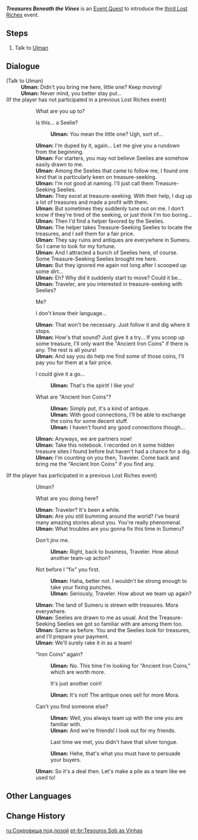 {{Quest Infobox
|id            = 73674
|image         = Event Quest Treasures Beneath the Vines.png
|type          = World
|event_name    = Lost Riches/2022-09-02
|summary       = <!-- editor written summary. quest description goes to dialogue -->
|requirement   = 
|characters    = Traveler; Ulman
|startLocation = [[Avidya Forest]], [[Sumeru]]
|region        = Sumeru
|area          = Avidya Forest
|prev          = The Path of the Treasure-Seeker... Part II?
|next          = 
|mora          = 10,000
|other         = {{Card|Adventurer's Experience|4}}{{Card|Treasure-Seeking Seelie|1}}
* Unlocks the [[Lost Riches/2022-09-02|Lost Riches]] Event
}}
'''''Treasures Beneath the Vines''''' is an [[Event Quest]] to introduce the [[Lost Riches/2022-09-02|third Lost Riches]] event.

==Steps==
# Talk to [[Ulman]]

==Dialogue==
{{Quest Description|You run into a strange person near [[Sumeru City]]...}}
{{Dialogue start}}
;(Talk to Ulman)
:'''Ulman:''' Didn't you bring me here, little one? Keep moving!
:'''Ulman:''' Never mind, you better stay put...
;(If the player has not participated in a previous Lost Riches event)
::{{DIcon}} What are you up to?
::{{DIcon}} Is this... a Seelie?
:::'''Ulman:''' You mean the little one? Ugh, sort of...
::'''Ulman:''' I'm duped by it, again... Let me give you a rundown from the beginning.
::'''Ulman:''' For starters, you may not believe Seelies are somehow easily drawn to me.
::'''Ulman:''' Among the Seelies that came to follow me, I found one kind that is particularly keen on treasure-seeking.
::'''Ulman:''' I'm not good at naming. I'll just call them Treasure-Seeking Seelies.
::'''Ulman:''' They excel at treasure-seeking. With their help, I dug up a lot of treasures and made a profit with them.
::'''Ulman:''' But sometimes they suddenly tune out on me. I don't know if they're tired of the seeking, or just think I'm too boring...
::'''Ulman:''' Then I'd find a helper favored by the Seelies.
::'''Ulman:''' The helper takes Treasure-Seeking Seelies to locate the treasures, and I sell them for a fair price.
::'''Ulman:''' They say ruins and antiques are everywhere in Sumeru. So I came to look for my fortune.
::'''Ulman:''' And I attracted a bunch of Seelies here, of course. Some Treasure-Seeking Seelies brought me here.
::'''Ulman:''' But they ignored me again not long after I scooped up some dirt...
::'''Ulman:''' Eh? Why did it suddenly start to move? Could it be...
::'''Ulman:''' Traveler, are you interested in treasure-seeking with Seelies?
::{{DIcon}} Me?
::{{DIcon}} I don't know their language...
::'''Ulman:''' That won't be necessary. Just follow it and dig where it stops.
::'''Ulman:''' How's that sound? Just give it a try... If you scoop up some treasure, I'll only want the "Ancient Iron Coins" if there is any. The rest is all yours!
::'''Ulman:''' And say you do help me find some of those coins, I'll pay you for them at a fair price.
::{{DIcon}} I could give it a go...
:::'''Ulman:''' That's the spirit! I like you!
::{{DIcon}} What are "Ancient Iron Coins"?
:::'''Ulman:''' Simply put, it's a kind of antique.
:::'''Ulman:''' With good connections, I'll be able to exchange the coins for some decent stuff.
:::'''Ulman:''' I haven't found any good connections though...
::'''Ulman:''' Anyways, we are partners now!
::'''Ulman:''' Take this notebook. I recorded on it some hidden treasure sites I found before but haven't had a chance for a dig.
::'''Ulman:''' I'm counting on you then, Traveler. Come back and bring me the "Ancient Iron Coins" if you find any.
;(If the player has participated in a previous Lost Riches event)
::{{DIcon}} Ulman?
::{{DIcon}} What are you doing here?
::'''Ulman:''' Traveler? It's been a while.
::'''Ulman:''' Are you still bumming around the world? I've heard many amazing stories about you. You're really phenomenal.
::'''Ulman:''' What troubles are you gonna fix this time in Sumeru?
::{{DIcon}} Don't jinx me.
:::'''Ulman:''' Right, back to business, Traveler. How about another team-up action?
::{{DIcon}} Not before I "fix" you first.
:::'''Ulman:''' Haha, better not. I wouldn't be strong enough to take your fixing punches.
:::'''Ulman:''' Seriously, Traveler. How about we team up again?
::'''Ulman:''' The land of Sumeru is strewn with treasures. Mora everywhere.
::'''Ulman:''' Seelies are drawn to me as usual. And the Treasure-Seeking Seelies we got so familiar with are among them too.
::'''Ulman:''' Same as before. You and the Seelies look for treasures, and I'll prepare your payment.
::'''Ulman:''' We'll surely rake it in as a team!
::{{DIcon}} "Iron Coins" again?
:::'''Ulman:''' No. This time I'm looking for "Ancient Iron Coins," which are worth more.
:::{{DIcon}} It's just another coin!
:::'''Ulman:''' It's not! The antique ones sell for more Mora.
::{{DIcon}} Can't you find someone else?
:::'''Ulman:''' Well, you always team up with the one you are familiar with.
:::'''Ulman:''' And we're friends! I look out for my friends.
:::{{DIcon}} Last time we met, you didn't have that silver tongue.
:::'''Ulman:''' Hehe, that's what you must have to persuade your buyers.
::'''Ulman:''' So it's a deal then. Let's make a pile as a team like we used to!
{{Dialogue end}}

==Other Languages==
{{Other Languages
|en      = Treasures Beneath the Vines
|zhs     = 蔓下秘宝
|zhs_rm  = Màn Xià Mìbǎo
|zht     = 蔓下秘寶
|zht_rm  = Màn Xià Mìbǎo
|zh_tl   = Secret Treasure Under Vines
|ja      = 蔓の下にある秘宝
|ja_rm   = Tsuru no Shita ni Aru Hihou
|ja_tl   = Treasure Beneath the Vines
|ko      = 덩굴 아래의 보물
|ko_rm   = Deonggul Arae-ui Bomul
|ko_tl   = Treasures Under the Vines
|es      = Tesoros bajo las enredaderas
|es_tl   = Treasures Below the Creepers
|fr      = Trésors sous les lianes
|fr_tl   = Treasures Beneath the Vines
|ru      = Сокровища под лозой
|ru_tl   = Treasures Under Vine
|th      = สมบัติใต้เถาวัลย์
|th_rm   = 
|th_tl   = 
|vi      = Kho Báu Dưới Lớp Dây Leo
|vi_tl   = 
|de      = Schatz unter den Reben
|de_tl   = Treasure Beneath the Vines
|id      = Harta Karun Di Bawah Tanaman Merambat
|id_tl   = Treasures Beneath the Vines
|pt      = Tesouros Sob as Vinhas
|pt_tl   = 
}}

==Change History==
{{Change History|3.0}}

[[ru:Сокровища под лозой]]
[[pt-br:Tesouros Sob as Vinhas]]